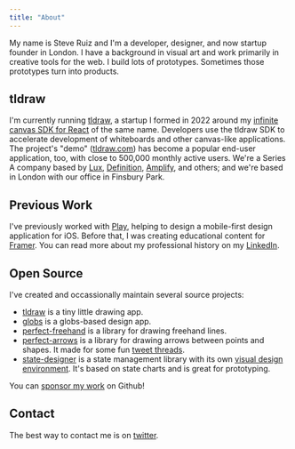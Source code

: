 ```yaml
---
title: "About"
---
```


My name is Steve Ruiz and I'm a developer, designer, and now startup founder in London. I have a background in visual art and work primarily in creative tools for the web. I build lots of prototypes. Sometimes those prototypes turn into products.

## tldraw

I'm currently running [tldraw](https://x.com/tldraw), a startup I formed in 2022 around my [infinite canvas SDK for React](https://github.com/tldraw/tldraw) of the same name. Developers use the tldraw SDK to accelerate development of whiteboards and other canvas-like applications. The project's "demo" ([tldraw.com](tldraw.com)) has become a popular end-user application, too, with close to 500,000 monthly active users. We're a Series A company based by [Lux](https://www.luxcapital.com/), [Definition](https://www.definitioncap.com/), [Amplify](https://www.amplifypartners.com/), and others; and we're based in London with our office in Finsbury Park.

## Previous Work

I've previously worked with [Play](https://www.createwithplay.com/), helping to design a mobile-first design application for iOS. Before that, I was creating educational content for [Framer](https://framer.com/). You can read more about my professional history on my [LinkedIn](https://www.linkedin.com/in/steve-ruiz-61a150239/).

## Open Source

I've created and occassionally maintain several source projects:

- [tldraw](https://tldraw.com/) is a tiny little drawing app.
- [globs](https://globs.design/) is a globs-based design app.
- [perfect-freehand](https://github.com/steveruizok/perfect-freehand) is a library for drawing freehand lines.
- [perfect-arrows](https://github.com/steveruizok/perfect-arrows) is a library for drawing arrows between points and shapes. It made for some fun [tweet threads](https://twitter.com/steveruizok/status/1283139008499986437).
- [state-designer](https://state-designer.com/) is a state management library with its own [visual design environment](https://ide.state-designer.com/). It's based on state charts and is great for prototyping.

You can [sponsor my work](https://github.com/sponsors/steveruizok) on Github!

## Contact

The best way to contact me is on [twitter](https://twitter.com/steveruizok).
